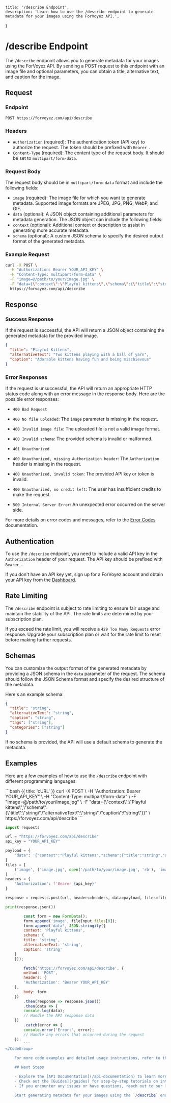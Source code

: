 
    title: '/describe Endpoint',
    description: 'Learn how to use the /describe endpoint to generate metadata for your images using the ForVoyez API.',
}

# /describe Endpoint

The `/describe` endpoint allows you to generate metadata for your images using the ForVoyez API. By sending a POST request to this endpoint with an image file and optional parameters, you can obtain a title, alternative text, and caption for the image.

## Request

### Endpoint

```
POST https://forvoyez.com/api/describe
```

### Headers

- `Authorization` (required): The authentication token (API key) to authorize the request. The token should be prefixed with `Bearer `.
- `Content-Type` (required): The content type of the request body. It should be set to `multipart/form-data`.

### Request Body

The request body should be in `multipart/form-data` format and include the following fields:

- `image` (required): The image file for which you want to generate metadata. Supported image formats are JPEG, JPG, PNG, WebP, and GIF.
- `data` (optional): A JSON object containing additional parameters for metadata generation. The JSON object can include the following fields:
- `context` (optional): Additional context or description to assist in generating more accurate metadata.
- `schema` (optional): A custom JSON schema to specify the desired output format of the generated metadata.

### Example Request

```bash
curl -X POST \
  -H "Authorization: Bearer YOUR_API_KEY" \
  -H "Content-Type: multipart/form-data" \
  -F "image=@/path/to/your/image.jpg" \
  -F "data={\"context\":\"Playful kittens\",\"schema\":{\"title\":\"string\",\"alternativeText\":\"string\",\"caption\":\"string\"}}" \
  https://forvoyez.com/api/describe
```

## Response

### Success Response

If the request is successful, the API will return a JSON object containing the generated metadata for the provided image.

```json
{
  "title": "Playful Kittens",
  "alternativeText": "Two kittens playing with a ball of yarn",
  "caption": "Adorable kittens having fun and being mischievous"
}
```

### Error Responses

If the request is unsuccessful, the API will return an appropriate HTTP status code along with an error message in the response body. Here are the possible error responses:

- `400 Bad Request`
- `400 No file uploaded`: The `image` parameter is missing in the request.
- `400 Invalid image file`: The uploaded file is not a valid image format.
- `400 Invalid schema`: The provided schema is invalid or malformed.

- `401 Unauthorized`
- `400 Unauthorized, missing Authorization header`: The `Authorization` header is missing in the request.
- `400 Unauthorized, invalid token`: The provided API key or token is invalid.
- `400 Unauthorized, no credit left`: The user has insufficient credits to make the request.

- `500 Internal Server Error`: An unexpected error occurred on the server side.

For more details on error codes and messages, refer to the [Error Codes](/error-codes) documentation.

## Authentication

To use the `/describe` endpoint, you need to include a valid API key in the `Authorization` header of your request. The API key should be prefixed with `Bearer `.

If you don't have an API key yet, sign up for a ForVoyez account and obtain your API key from the [Dashboard](https://forvoyez.com/app/dashboard).

## Rate Limiting

The `/describe` endpoint is subject to rate limiting to ensure fair usage and maintain the stability of the API. The rate limits are determined by your subscription plan.

If you exceed the rate limit, you will receive a `429 Too Many Requests` error response. Upgrade your subscription plan or wait for the rate limit to reset before making further requests.

## Schemas

You can customize the output format of the generated metadata by providing a JSON schema in the `data` parameter of the request. The schema should follow the JSON Schema format and specify the desired structure of the metadata.

Here's an example schema:

```json
{
  "title": "string",
  "alternativeText": "string",
  "caption": "string",
  "tags": ["string"],
  "categories": ["string"]
}
```

If no schema is provided, the API will use a default schema to generate the metadata.

## Examples

Here are a few examples of how to use the `/describe` endpoint with different programming languages:

<CodeGroup>
```bash {{ title: 'cURL' }}
curl -X POST \
-H "Authorization: Bearer YOUR_API_KEY" \
-H "Content-Type: multipart/form-data" \
-F "image=@/path/to/your/image.jpg" \
-F "data={\"context\":\"Playful kittens\",\"schema\":{\"title\":\"string\",\"alternativeText\":\"string\",\"caption\":\"string\"}}" \
https://forvoyez.com/api/describe
```

```python {{ title: 'Python' }}
import requests

url = "https://forvoyez.com/api/describe"
api_key = "YOUR_API_KEY"

payload = {
    "data": '{"context":"Playful kittens","schema":{"title":"string","alternativeText":"string","caption":"string"}}'
}
files = [
    ('image', ('image.jpg', open('/path/to/your/image.jpg', 'rb'), 'image/jpeg'))
]
headers = {
    'Authorization': f'Bearer {api_key}'
}

response = requests.post(url, headers=headers, data=payload, files=files)

print(response.json())
```

```javascript {{ title: 'JavaScript' }}
        const form = new FormData();
        form.append('image', fileInput.files[0]);
        form.append('data', JSON.stringify({
        context: 'Playful kittens',
        schema: {
        title: 'string',
        alternativeText: 'string',
        caption: 'string'
    }
    }));

        fetch('https://forvoyez.com/api/describe', {
        method: 'POST',
        headers: {
        'Authorization': 'Bearer YOUR_API_KEY'
    },
        body: form
    })
        .then(response => response.json())
        .then(data => {
        console.log(data);
        // Handle the API response data
    })
        .catch(error => {
        console.error('Error:', error);
        // Handle any errors that occurred during the request
    });
        ```
</CodeGroup>

    For more code examples and detailed usage instructions, refer to the [API Documentation](/api-documentation).

    ## Next Steps

    - Explore the [API Documentation](/api-documentation) to learn more about the available endpoints and their parameters.
    - Check out the [Guides](/guides) for step-by-step tutorials on integrating the ForVoyez API into your application.
    - If you encounter any issues or have questions, reach out to our [Support Team](/support).

    Start generating metadata for your images using the `/describe` endpoint and enhance your application's capabilities with the ForVoyez API!